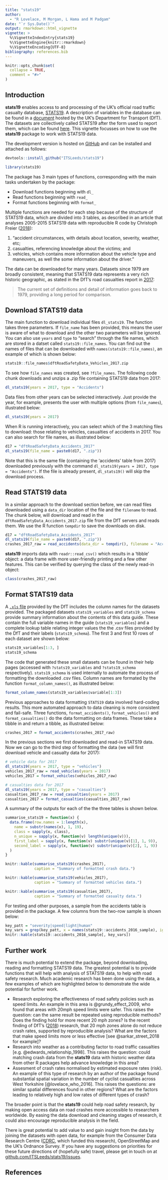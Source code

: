 ```yaml
---
title: "stats19"
author: 
  - "R Lovelace, M Morgan, L Hama and M Padgam"
date: "`r Sys.Date()`"
output: rmarkdown::html_vignette
vignette: >
  %\VignetteIndexEntry{stats19}
  %\VignetteEngine{knitr::rmarkdown}
  %\VignetteEncoding{UTF-8}
bibliography: references.bib
---
```


```r
knitr::opts_chunk$set(
  collapse = TRUE,
  comment = "#>"
)
```

## Introduction

**stats19** enables access to and processing of the UK's official road traffic casualty database, [STATS19](https://data.gov.uk/dataset/cb7ae6f0-4be6-4935-9277-47e5ce24a11f/road-safety-data). 
A description of variables in the database can be found in a [document](http://data.dft.gov.uk/road-accidents-safety-data/Brief-guide-to%20road-accidents-and-safety-data.doc) hosted by the UK's Department for Transport (DfT).
The datasets are collectively called STATS19 after the form used to report them, which can be found [here](http://docs.adrn.ac.uk/888043/mrdoc/pdf/888043_stats19-road-accident-injury-statistics-report-form.pdf). 
This vignette focusses on how to use the **stats19** package to work with STATS19 data.

The development version is hosted on [GitHub](https://github.com/ITSLeeds/stats19) and can be installed and attached as follows:

```r
devtools::install_github("ITSLeeds/stats19")
```

```r
library(stats19)
```

The package has 3 main types of functions, corresponding with the main tasks undertaken by the package:

- Download functions beginning with `dl_`
- Read functions beginning with `read_`
- Format functions beginning with `format_`

Multiple functions are needed for each step because of the structure of STATS19 data, which are divided into 3 tables, as described in an article that analyses 2005-2015 STATS19 data with reproducible R code by Christoph Freier ([2018](https://kawameicha.gitlab.io/inCodeWeTrust/2018/01/10-years-and-3.3-million-accidented-vehicles-in-the-uk/)):

1. "accident circumstances, with details about location, severity, weather, etc; 
2. casualties, referencing knowledge about the victims; and
3. vehicles, which contains more information about the vehicle type and maneuvers, as well the some information about the driver."

The data can be downloaded for many years.
Datasets since 1979 are broadly consistent, meaning that STATS19 data represents a very rich historic geographic, as stated in the DfT's road casualties report in [2017](https://assets.publishing.service.gov.uk/government/uploads/system/uploads/attachment_data/file/744077/reported-road-casualties-annual-report-2017.pdf):

> The current set of definitions and detail of information 
goes back to 1979, providing a long period for comparison.

## Download STATS19 data

The main function to download individual files `dl_stats19`.
The function takes three parameters.
If `file_name` has been provided, this means the user is aware of what to download and the other two parameters will be ignored.
You can also use `years` and `type` to "search" through the file names, which are stored in a datset called `stats19::file_names`.
You can find out the names of files that can be downloaded with `names(stats19::file_names)`, an example of which is shown below:

```r
stats19::file_names$dftRoadSafetyData_Vehicles_2017.zip
```

To see how `file_names` was created, see `?file_names`.
The following code chunk downloads and unzips a .zip file containing STATS19 data from 2017:

```r
dl_stats19(years = 2017, type = "Accidents")
```

Data files from other years can be selected interactively.
Just provide the year, for example, presents the user with multiple options (from `file_names`), illustrated below:

```r
dl_stats19(years = 2017)
```

When R is running interactively, you can select which of the 3 matching files to download:
those relating to vehicles, casualties of accidents in 2017.
You can also search for file names, as illustrated below:

```r
d17 = "dftRoadSafetyData_Accidents_2017"
dl_stats19(file_name = paste0(d17, ".zip"))
```

Note that this is the same file (containing the 'accidents' table from 2017) downloaded previously with the command `dl_stats19(years = 2017, type = "Accidents")`.
If the file is already present, `dl_stats19()` will skip the download process.

## Read STATS19 data

In a similar approach to the download section before, we can read files downloaded using a `data_dir` location of the file and the `filename` to read. The chunk below, will download and read in the `dftRoadSafetyData_Accidents_2017.zip` file from the DfT servers and reads them. We use the R function `tempdir` to save the downloads on disk.

```r
d17 = "dftRoadSafetyData_Accidents_2017"
dl_stats19(file_name = paste0(d17, ".zip"))
crashes_2017_raw = read_accidents(data_dir = tempdir(), filename = "Acc.csv")
```

**stats19** imports data with `readr::read_csv()` which results in a 'tibble' object: a data frame with more user-friendly printing and a few other features.
This can be verified by querying the class of the newly read-in object:

```r
class(crashes_2017_raw)
```

## Format STATS19 data

A [`.xls` file](http://data.dft.gov.uk/road-accidents-safety-data/Road-Accident-Safety-Data-Guide.xls) provided by the DfT includes the column names for the datasets provided.
The packaged datasets `stats19_variables` and `stats19_schema` provide summary information about the contents of this data guide.
These contain the full variable names in the guide (`stats19_variables`) and a complete lookup table relating integer values the the .csv files provided by the DfT and their labels (`stats19_schema`).
The first 3 and first 10 rows of each dataset are shown below:

```r
stats19_variables[1:3, ]
stats19_schema
```

The code that generated these small datasets can be found in their help pages (accessed with `?stats19_variables` and `?stats19_schema` respectively).
`stats19_schema` is used internally to automate the process of formatting the downloaded .csv files.
Column names are formated by the function `format_column_names()`, as illustrated below:

```r
format_column_names(stats19_variables$variable[1:3])
```

Previous approaches to data formatting `STATS19` data involved hard-coding results.
This more automated approach to data cleaning is more consistent and fail-safe.
Three functions, `format_accidents()`, `format_vehicles()` and `format_casualties()` do the data formatting on data frames.
These take a tibble in and return a tibble, as illustrated below:

```r
crashes_2017 = format_accidents(crashes_2017_raw)
```

In the previous sections we first downloaded and read-in STATS19 data.
Now we can go to the third step of formatting the data (we will first download vehicle and casualty data for 2017):

```r
# vehicle data for 2017
dl_stats19(years = 2017, type = "vehicles")
vehicles_2017_raw = read_vehicles(years = 2017)
vehicles_2017 = format_vehicles(vehicles_2017_raw)

# casualties data for 2017
dl_stats19(years = 2017, type = "casualties")
casualties_2017_raw = read_casualties(years = 2017)
casualties_2017 = format_casualties(casualties_2017_raw)
```

A summary of the outputs for each of the the three tables is shown below.

```r
summarise_stats19 = function(x) {
  data.frame(row.names = 1:length(x),
    name = substr(names(x), 1, 19),
    class = sapply(x, class),
    n_unique = sapply(x, function(v) length(unique(v))),
    first_label = sapply(x, function(v) substr(unique(v)[1], 1, 9)),
    second_label = sapply(x, function(v) substr(unique(v)[2], 1, 9))
  )
}
```

```r
knitr::kable(summarise_stats19(crashes_2017), 
             caption = "Summary of formatted crash data.")
```

```r
knitr::kable(summarise_stats19(vehicles_2017), 
             caption = "Summary of formatted vehicles data.")
```

```r
knitr::kable(summarise_stats19(casualties_2017), 
             caption = "Summary of formatted casualty data.")
```

For testing and other purposes, a sample from the accidents table is provided in the package.
A few columns from the two-row sample is shown below:

```r
key_patt = "severity|speed|light|human"
key_vars = grep(key_patt, x = names(stats19::accidents_2016_sample), ignore.case = TRUE)
knitr::kable(stats19::accidents_2016_sample[, key_vars])
```

<!-- ## Analysis: an example of pedestrians hurt in Leeds -->


## Further work

There is much potential to extend the package, beyond downloading, reading and formatting STATS19 data.
The greatest potential is to provide functions that will help with analysis of STATS19 data, to help with road safety research.
Much academic research has been done using the data, a few examples of which are highlighted below to demonstrate the wide potential for further work.

- Research exploring the effectiveness of road safety policies such as speed limits. An example in this area is @grundy_effect_2009, who found that areas with 20mph speed limits were safer. This raises the question: can the same result be repeated using reproducible methods? Does the finding hold for more recent 20 mph zones? Is the recent finding of DfT's ([2018](https://www.gov.uk/government/publications/20-mph-speed-limits-on-roads)) research, that 20 mph zones alone do not reduce crash rates, supported by reproducible analysis? What are the factors that make speed limits more or less effective [see @sarkar_street_2018 for example]?
- Research into weather as a contributing factor to road traffic casualties [e.g. @edwards_relationship_1998]. This raises the question: could matching crash data from the **stats19** data with historic weather data from other R packages help advance knowledge in this area?
- Assesment of crash rates normalised by estimated exposure rates (risk). An example of this type of research by an author of the package found substantial spatial variation in the number of cyclist casualties across West Yorkshire [@lovelace_who_2016]. This raises the questions: are similar spatial differences found in other regions? What are the factors leading to relatively high and low rates of different types of crash? 

The broader point is that the **stats19** could help road safety research, by making open access data on road crashes more accessible to researchers worldwide.
By easing the data download and cleaning stages of research, it could also encourage reproducible analysis in the field.

There is great potential to add value to and gain insight from the data by joining the datasets with open data, for example from the Consumer Data Research Centre ([CDRC](www.cdrc.ac.uk), which funded this research), OpenStreetMap and the UK's Ordnance Survey.
If you have any suggestions on priorities for these future directions of (hopefully safe) travel, please get in touch on at [github.com/ITSLeeds/stats19/issues](https://github.com/ITSLeeds/stats19/issues).

## References
